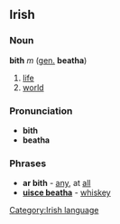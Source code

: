 ==Irish==
===Noun===
'''bith''' ''m'' ([[genitive|gen.]] '''beatha''')
#[[life]]
#[[world]]

===Pronunciation===
*'''bith''' {{IPA|[b&#690;i]}}
*'''beatha''' {{IPA|[&#712;b&#690;ah&#601;]}}

===Phrases===
*'''ar bith''' - [[any]], at [[all]]
*'''[[uisce beatha]]''' - [[whiskey]]

[[Category:Irish language]]